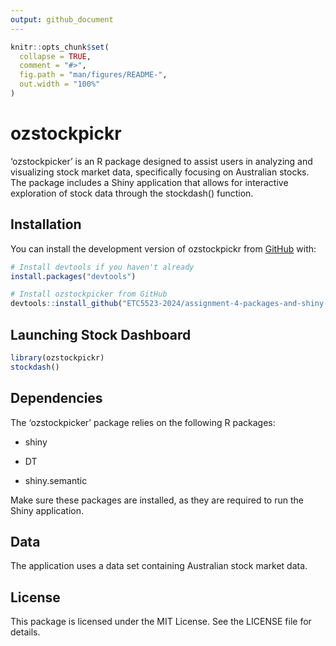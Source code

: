```yaml
---
output: github_document
---
```


<!-- README.md is generated from README.Rmd. Please edit that file -->

```r
knitr::opts_chunk$set(
  collapse = TRUE,
  comment = "#>",
  fig.path = "man/figures/README-",
  out.width = "100%"
)
```

# ozstockpickr

<!-- badges: start -->

<!-- badges: end -->

'ozstockpicker' is an R package designed to assist users in analyzing and visualizing stock market data, specifically focusing on Australian stocks. The package includes a Shiny application that allows for interactive exploration of stock data through the stockdash() function.

## Installation

You can install the development version of ozstockpickr from [GitHub](https://github.com/ETC5523-2024/assignment-4-packages-and-shiny-apps-AneeshAgarwala) with:

```r
# Install devtools if you haven't already
install.packages("devtools")

# Install ozstockpicker from GitHub
devtools::install_github("ETC5523-2024/assignment-4-packages-and-shiny-apps-AneeshAgarwala")
```

## Launching Stock Dashboard

```r
library(ozstockpickr)
stockdash()
```

## Dependencies

The 'ozstockpicker' package relies on the following R packages:

-   shiny

-   DT

-   shiny.semantic

Make sure these packages are installed, as they are required to run the Shiny application.

## Data

The application uses a data set containing Australian stock market data.

## License

This package is licensed under the MIT License. See the LICENSE file for details.

